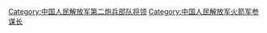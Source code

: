 [[Category:中国人民解放军第二炮兵部队将领‎|Category:中国人民解放军第二炮兵部队将领‎]]
[[Category:中国人民解放军火箭军参谋长|Category:中国人民解放军火箭军参谋长]]